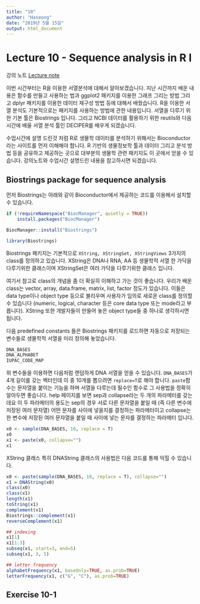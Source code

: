 ```yaml
---
title: "10"
author: "Haseong"
date: "2019년 5월 15일"
output: html_document
---
```


# Lecture 10 - Sequence analysis in R I

강의 노트 
[Lecture note](https://github.com/greendaygh/2019-R-programming/blob/master/10-Rprog.pdf)  

이번 시간부터는 R을 이용한 서열분석에 대해서 알아보겠습니다. 지난 시간까지 배운 내용은 함수를 만들고 사용하는 법과 ggplot2 패키지를 이용한 그래프 그리는 방법 그리고 dplyr 패키지를 이용한 데이터 재구성 방법 등에 대해서 배웠습니다. R을 이용한 서열 분석도 기본적으로는 패키지를 사용하는 방법에 관한 내용입니다. 서열을 다루기 위한 기본 툴은 Biostrings 입니다. 그리고 NCBI 데이터를 활용하기 위한 reutils와 다음 시간에 배울 서열 분석 툴인 DECIPER를 배우게 되겠습니다.

수업시간에 설명 드린것 처럼 R로 생물학 데이터를 분석하기 위해서는 Bioconductor라는 사이트를 먼저 이해해야 합니다. R 기반의 생물정보학 툴과 데이터 그리고 분석 방법 등을 공유하고 제공하는 곳으로 대부분의 생물학 관련 패키지도 이 곳에서 얻을 수 있습니다. 강의노트와 수업시간 설명드린 내용을 참고하시면 되겠습니다. 

## Biostrings package for sequence analysis 

먼저 Biostrings는 아래와 같이 Bioconductor에서 제공하는 코드를 이용해서 설치할 수 있습니다.  
```r
if (!requireNamespace("BiocManager", quietly = TRUE))
    install.packages("BiocManager")

BiocManager::install("Biostrings")
```

```r
library(Biostrings)
```

Biostrings 패키지는 기본적으로 ```XString, XStringSet, XStringViews``` 3가지의 class를 정의하고 있습니다. XString은 DNA나 RNA, AA 등 생물학적 서열 한 가닥을 다루기위한 클래스이며 XStringSet은 여러 가닥을 다루기위한 클래스 입니다. 

여기서 참고로 class의 개념을 좀 더 확실히 이해하고 가는 것이 좋습니다. 우리가 배운 class는 vector, array, data.frame, matrix, list, factor 정도가 있습니다. 이들은 data type이나 object type 등으로 불리우며 사용자가 임의로 새로운 class를 정의할 수 있습니다 (numeric, logical, character 등은 core data type 또는 mode라고 부릅니다). XString 또한 개발자들이 만들어 놓은 object type들 중 하나로 생각하시면 됩니다. 

다음 predefined constants 들은 Biostrings 패키지를 로드하면 자동으로 저장되는 변수들로 생물학적 서열을 미리 정의해 놓았습니다. 

```r
DNA_BASES
DNA_ALPHABET
IUPAC_CODE_MAP
```

위 변수들을 이용하면 다음처럼 랜덤하게 DNA 서열을 얻을 수 있습니다. ```DNA_BASES```가 4개 길이를 갖는 벡터인데 이 중 10개를 뽑으려면 ```replace=T```로 해야 합니다. ```paste```함수는 문자열을 붙이는 기능을 하며 서열을 다루는데 필수인 함수로 그 사용법을 정확히 알아두면 좋습니다. help 페이지를 보면 sep과 collapse라는 두 개의 파라메터를 갖는데요 이 두 파라메터의 용도는 sep의 경우 서로 다른 문자열을 붙일 때 (즉 다른 변수에 저장된 여러 문자열) 어떤 문자를 사이에 넣을지를 결정하는 파라메터이고 collapse는 한 변수에 저장된 여러 문자열을 붙일 때 사이에 넣는 문자를 결정하는 파라메터 입니다. 

```r
x0 <- sample(DNA_BASES, 10, replace = T)
x0
x1 <- paste(x0, collapse="")
x1
```

XString 클래스 특히 DNAString 클래스의 사용법은 다음 코드를 통해 익힐 수 있습니다. 

```r
x0 <- paste(sample(DNA_BASES, 10, replace = T), collapse="")
x1 = DNAString(x0)
class(x0)
class(x1)
length(x1)
toString(x1)
complement(x1)
Biostrings::complement(x1)
reverseComplement(x1)

## indexing
x1[1]
x1[1:3]
subseq(x1, start=3, end=5)
subseq(x1, 3, 5)

## letter frequency
alphabetFrequency(x1, baseOnly=TRUE, as.prob=TRUE)
letterFrequency(x1, c("G", "C"), as.prob=TRUE)

```


## Exercise 10-1



```r

```








